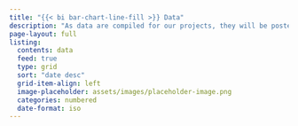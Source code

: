 ```yaml
---
title: "{{< bi bar-chart-line-fill >}} Data"
description: "As data are compiled for our projects, they will be posted here."
page-layout: full
listing:
  contents: data
  feed: true
  type: grid
  sort: "date desc"
  grid-item-align: left
  image-placeholder: assets/images/placeholder-image.png
  categories: numbered
  date-format: iso
---
```


